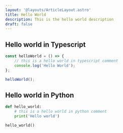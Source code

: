 ```yaml
---
layout: '@layouts/ArticleLayout.astro'
title: Hello World
description: This is the hello world description
draft: false
---
```


## Hello world in Typescript

```ts
const helloWorld = () => {
	// this is a hello world in typescript comment
	console.log('Hello World');
};

helloWorld();
```

## Hello world in Python

```py
def hello_world:
    # this is a hello world in python comment
    print('Hello world')

hello_world()
```
